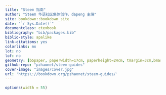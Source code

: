 ```yaml
--- 
title: "Steem 指南"
author: "Steem 华语社区集体创作，dapeng 主编"
site: bookdown::bookdown_site
date: "`r Sys.Date()`"
documentclass: ctexbook
bibliography: "bib/packages.bib"
biblio-style: apalike
link-citations: yes
colorlinks: no
lot: no
lof: no
geometry: [b5paper, paperwidth=17cm, paperheight=24cm, tmargin=3cm,bmargin=2.4cm,lmargin=3cm,rmargin=2cm]
github-repo: "pzhaonet/steem-guides"
cover-image: "images/cover.jpg"
url: 'https\://bookdown.org/pzhaonet/steem-guides/'
---
```


```r
options(width = 55)
```
